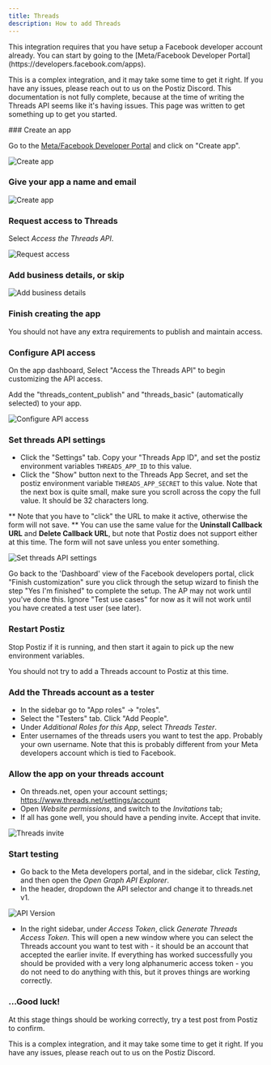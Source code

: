 ```yaml
---
title: Threads
description: How to add Threads
---
```



<Callout>
This integration requires that you have setup a Facebook developer account already. You can start by going to the [Meta/Facebook Developer Portal](https://developers.facebook.com/apps).

This is a complex integration, and it may take some time to get it right. If you have any issues, please reach out to us on the Postiz Discord. This documentation is not fully complete, because at the time of writing the Threads API seems like it's having issues. This page was written to get something up to get you started.
</Callout>

<Steps>
### Create an app

Go to the [Meta/Facebook Developer Portal](https://developers.facebook.com/apps) and click on "Create app".

![Create app](./threads_create_app.png)


### Give your app a name and email

![Create app](./threads_app_name.png)

### Request access to Threads

Select *Access the Threads API*.

![Request access](./threads_request_api.png)

### Add business details, or skip

![Add business details](./threads_business.png)

### Finish creating the app

You should not have any extra requirements to publish and maintain access.

### Configure API access

On the app dashboard, Select "Access the Threads API" to begin customizing the API access.

Add the "threads_content_publish" and "threads_basic" (automatically selected) to your app.

![Configure API access](./threads_access.png)

### Set threads API settings

* Click the "Settings" tab. Copy your "Threads App ID", and set the postiz environment variables `THREADS_APP_ID` to this value.
* Click the "Show" button next to the Threads App Secret, and set the postiz environment variable `THREADS_APP_SECRET` to this value. Note that the next box is quite small, make sure you scroll across the copy the full value. It should be 32 characters long.

<OAuth2Redirect provider = "threads" />

** Note that you have to "click" the URL to make it active, otherwise the form will not save.
** You can use the same value for the **Uninstall Callback URL** and **Delete Callback URL**, but note that Postiz does not support either at this time. The form will not save unless you enter something.

![Set threads API settings](./threads_api_settings.png)

Go back to the 'Dashboard' view of the Facebook developers portal, click "Finish customization" sure you click through the setup wizard to finish the step "Yes I'm finished" to complete the setup. The AP may not work until you've done this. Ignore "Test use cases" for now as it will not work until you have created a test user (see later).

### Restart Postiz

Stop Postiz if it is running, and then start it again to pick up the new environment variables.

You should not try to add a Threads account to Postiz at this time.

### Add the Threads account as a tester 

* In the sidebar go to "App roles" -> "roles". 
* Select the "Testers" tab. Click "Add People". 
* Under *Additional Roles for this App*, select *Threads Tester*.
* Enter usernames of the threads users you want to test the app. Probably your own username. Note that this is probably different from your Meta developers account which is tied to Facebook.

### Allow the app on your threads account

* On threads.net, open your account settings; https://www.threads.net/settings/account
* Open *Website permissions*, and switch to the *Invitations* tab;
* If all has gone well, you should have a pending invite. Accept that invite.

![Threads invite](./threads_invite.png)

### Start testing

* Go back to the Meta developers portal, and in the sidebar, click *Testing*, and then open the *Open Graph API Explorer*. 
* In the header, dropdown the API selector and change it to threads.net v1. 

![API Version](./threads_api_version.png)

* In the right sidebar, under *Access Token*, click *Generate Threads Access Token*. This will open a new window where you can select the Threads account you want to test with - it should be an account that accepted the earlier invite. If everything has worked successfully you should be provided with a very long alphanumeric access token - you do not need to do anything with this, but it proves things are working correctly.

### ...Good luck!

At this stage things should be working correctly, try a test post from Postiz to confirm. 

This is a complex integration, and it may take some time to get it right. If you have any issues, please reach out to us on the Postiz Discord.

</Steps>
